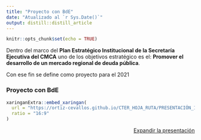 ```yaml
---
title: "Proyecto con BdE"
date: "Atualizado al `r Sys.Date()`"
output: distill::distill_article
---
```


```r
knitr::opts_chunk$set(echo = TRUE)
```

Dentro del marco del **Plan Estratégico Institucional de la Secretaría Ejecutiva del CMCA**  uno de los objetivos estratégico es el: **Promover el desarrollo de un mercado regional de deuda pública**. 
 
Con ese fin se define como proyecto para el 2021  

### Proyecto con BdE



```r
xaringanExtra::embed_xaringan(
  url = "https://ortiz-cevallos.github.io/CTER_HOJA_RUTA/PRESENTACIÓN_1.html",
  ratio = "16:9"
)
```
<p style="text-align:right;">[<i class="fas fa-external-link-alt"></i>Expandir la presentación](https://ortiz-cevallos.github.io/CTER_HOJA_RUTA/PRESENTACIÓN_1.html)</p>

